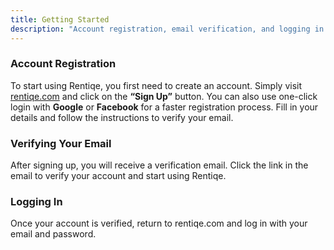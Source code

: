 ```yaml
---
title: Getting Started
description: "Account registration, email verification, and logging in to Rentiqe."
---
```


### Account Registration

To start using Rentiqe, you first need to create an account. Simply visit [rentiqe.com](https://rentiqe.com) and click on
the **“Sign Up”** button. You can also use one-click login with **Google** or **Facebook** for a faster
registration process. Fill in your details and follow the instructions to verify your email.

### Verifying Your Email

After signing up, you will receive a verification email. Click the link in the email to verify your
account and start using Rentiqe.

### Logging In

Once your account is verified, return to rentiqe.com and log in with your email and password.

